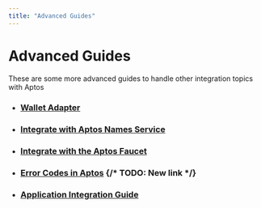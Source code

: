 ```yaml
---
title: "Advanced Guides"
---
```


# Advanced Guides

These are some more advanced guides to handle other integration topics with Aptos

- ### [Wallet Adapter](./advanced-guides/wallet-adapter.mdx)
- ### [Integrate with Aptos Names Service](./advanced-guides/aptos-name-service-connector.mdx)
- ### [Integrate with the Aptos Faucet](./advanced-guides/system-integrators-guide.mdx#integrating-with-the-faucet)
- ### [Error Codes in Aptos](../reference/error-codes.mdx) {/* TODO: New link */}
- ### [Application Integration Guide](./advanced-guides/system-integrators-guide.mdx)

